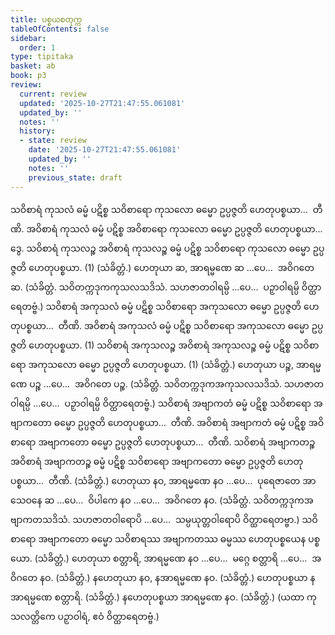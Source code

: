 ```yaml
---
title: ပစ္စယစတုက္က
tableOfContents: false
sidebar:
  order: 1
type: tipitaka
basket: ab
book: p3
review:
  current: review
  updated: '2025-10-27T21:47:55.061081'
  updated_by: ''
  notes: ''
  history:
  - state: review
    date: '2025-10-27T21:47:55.061081'
    updated_by: ''
    notes: ''
    previous_state: draft
---
```



<ReviewStatus review={frontmatter.review} showDetails={true} />

<HypothesisAnnotation frontmatter={frontmatter} />

<DynamicBreadcrumb />

<Division number="37" book="p3" e="ch" v="39" p="437">

<Paragraph number="2457" book="p3">
သဝိစာရံ ကုသလံ ဓမ္မံ ပဋိစ္စ သဝိစာရော ကုသလော ဓမ္မော ဥပ္ပဇ္ဇတိ ဟေတုပစ္စယာ…  တီဏိ.
</Paragraph>

<Paragraph number="2458" book="p3">
အဝိစာရံ ကုသလံ ဓမ္မံ ပဋိစ္စ အဝိစာရော ကုသလော ဓမ္မော ဥပ္ပဇ္ဇတိ ဟေတုပစ္စယာ…  ဒွေ.
</Paragraph>

<Paragraph number="2459" book="p3">
သဝိစာရံ ကုသလဉ္စ အဝိစာရံ ကုသလဉ္စ ဓမ္မံ ပဋိစ္စ သဝိစာရော ကုသလော ဓမ္မော ဥပ္ပဇ္ဇတိ ဟေတုပစ္စယာ. (1) (သံခိတ္တံ.)
</Paragraph>

</Division>
<Division number="38" book="p3" e="ch" v="39" p="437">

<Paragraph number="2460" book="p3">
ဟေတုယာ ဆ, အာရမ္မဏေ ဆ …ပေ…  အဝိဂတေ ဆ. (သံခိတ္တံ. သဝိတက္ကဒုကကုသလသဒိသံ. သဟဇာတဝါရမ္ပိ …ပေ…  ပဉှာဝါရမ္ပိ ဝိတ္ထာရေတဗ္ဗံ.)
</Paragraph>

</Division>
<Division number="39" book="p3" e="ch" v="39" p="437">

<Paragraph number="2461" book="p3">
သဝိစာရံ အကုသလံ ဓမ္မံ ပဋိစ္စ သဝိစာရော အကုသလော ဓမ္မော ဥပ္ပဇ္ဇတိ ဟေတုပစ္စယာ…  တီဏိ.
</Paragraph>

<Paragraph number="2462" book="p3">
အဝိစာရံ အကုသလံ ဓမ္မံ ပဋိစ္စ သဝိစာရော အကုသလော ဓမ္မော ဥပ္ပဇ္ဇတိ ဟေတုပစ္စယာ. (1)
</Paragraph>

<Paragraph number="2463" book="p3">
သဝိစာရံ အကုသလဉ္စ အဝိစာရံ အကုသလဉ္စ ဓမ္မံ ပဋိစ္စ သဝိစာရော အကုသလော ဓမ္မော ဥပ္ပဇ္ဇတိ ဟေတုပစ္စယာ. (1) (သံခိတ္တံ.)
</Paragraph>

</Division>
<Division number="40" book="p3" e="ch" v="39" p="437">

<Paragraph number="2464" book="p3">
ဟေတုယာ ပဉ္စ, အာရမ္မဏေ ပဉ္စ …ပေ…  အဝိဂတေ ပဉ္စ. (သံခိတ္တံ. သဝိတက္ကဒုကအကုသလသဒိသံ. သဟဇာတဝါရမ္ပိ …ပေ…  ပဉှာဝါရမ္ပိ ဝိတ္ထာရေတဗ္ဗံ.)
</Paragraph>

</Division>
<Division number="41" book="p3" e="ch" v="39" p="437">

<Paragraph number="2465" book="p3">
သဝိစာရံ အဗျာကတံ ဓမ္မံ ပဋိစ္စ သဝိစာရော အဗျာကတော ဓမ္မော ဥပ္ပဇ္ဇတိ ဟေတုပစ္စယာ…  တီဏိ.
</Paragraph>

<Paragraph number="2466" book="p3">
အဝိစာရံ အဗျာကတံ ဓမ္မံ ပဋိစ္စ အဝိစာရော အဗျာကတော ဓမ္မော ဥပ္ပဇ္ဇတိ ဟေတုပစ္စယာ…  တီဏိ.
</Paragraph>

<Paragraph number="2467" book="p3">
သဝိစာရံ အဗျာကတဉ္စ အဝိစာရံ အဗျာကတဉ္စ ဓမ္မံ ပဋိစ္စ သဝိစာရော အဗျာကတော ဓမ္မော ဥပ္ပဇ္ဇတိ ဟေတုပစ္စယာ…  တီဏိ. (သံခိတ္တံ.)
</Paragraph>

</Division>
<Division number="42" book="p3" e="ch" v="39" p="437">

<Paragraph number="2468" book="p3">
ဟေတုယာ နဝ, အာရမ္မဏေ နဝ …ပေ…  ပုရေဇာတေ အာသေဝနေ ဆ …ပေ…  ဝိပါကေ နဝ …ပေ…  အဝိဂတေ နဝ. (သံခိတ္တံ. သဝိတက္ကဒုကအဗျာကတသဒိသံ. သဟဇာတဝါရောပိ …ပေ…  သမ္ပယုတ္တဝါရောပိ ဝိတ္ထာရေတဗ္ဗာ.)
</Paragraph>

</Division>
<Division number="43" book="p3" e="ch" v="39" p="438">

<Paragraph number="2469" book="p3">
သဝိစာရော အဗျာကတော ဓမ္မော သဝိစာရဿ အဗျာကတဿ ဓမ္မဿ ဟေတုပစ္စယေန ပစ္စယော. (သံခိတ္တံ.)
</Paragraph>

</Division>
<Division number="44" book="p3" e="ch" v="39" p="438">

<Paragraph number="2470" book="p3">
ဟေတုယာ စတ္တာရိ, အာရမ္မဏေ နဝ …ပေ…  မဂ္ဂေ စတ္တာရိ …ပေ…  အဝိဂတေ နဝ. (သံခိတ္တံ.)
</Paragraph>

<Paragraph number="2471" book="p3">
နဟေတုယာ နဝ, နအာရမ္မဏေ နဝ. (သံခိတ္တံ.)
</Paragraph>

<Paragraph number="2472" book="p3">
ဟေတုပစ္စယာ နအာရမ္မဏေ စတ္တာရိ. (သံခိတ္တံ.)
</Paragraph>

<Paragraph number="2473" book="p3">
နဟေတုပစ္စယာ အာရမ္မဏေ နဝ. (သံခိတ္တံ.)
</Paragraph>

<Paragraph number="2474" book="p3">
(ယထာ ကုသလတ္တိကေ ပဉှာဝါရံ, ဧဝံ ဝိတ္ထာရေတဗ္ဗံ.)
</Paragraph>
</Division>